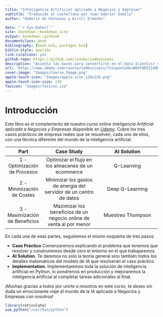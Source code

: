 ```yaml
--- 
title: "Inteligencia Artificial aplicada a Negocios y Empresas"
subtitle: "Traducido al castellano por Juan Gabriel Gomila"
author: "Hadelin de Ponteves y Kirill Ermenko"

date: "`r Sys.Date()`"
site: bookdown::bookdown_site
output: bookdown::gitbook
documentclass: book
bibliography: [book.bib, packages.bib]
biblio-style: apalike
link-citations: yes
github-repo: https://github.com/joanby/ia4business
description: "Asienta las bases para convertirte en el Data Scientist del futuro con todo el contenido de estadística descriptiva del curso. En particular verás los mismos contenidos que explicamos en primero de carrera a matemáticos, ingenieros, economistas, biólogos, médicos o informáticos."
url: 'https://www.udemy.com/course/ia4business/?couponCode=B85F8D52148DF5AAD8F7'
cover-image: "Images/Course_Image.png"
apple-touch-icon: "Images/apple-icon-120x120.png"
apple-touch-icon-size: 120
favicon: "Images/favicon.ico"
---
```


\renewcommand{\contentsname}{Tabla de Contenidos}
\tableofcontents

\newpage

# Introducción {-}

Este libro es el complemento de nuestro curso online *Inteligencia Artificial aplicada a Negocios y Empresas* disponible en [Udemy](https://www.udemy.com/ia4business/?couponCode=THEBOOK). Cubre los tres casos prácticos de empresa reales que se resuelven, cada uno de ellos, con una técnica diferente del mundo de la inteligencia artificial:

|**Part** | **Case Study** | **AI Solution**  |
|:-------:|:--------------:|:----------------:|
1 - Optimización de Procesos | Optimizar el flujo en los almacenes de un ecommerce | Q-Learning 
2 - Minimización de Costes | Minimizar los gastos de energía del servidor de un centro de datos | Deep Q-Learning
3 - Maximización de Beneficios | Mazimizar los beneficios de un negocio online de venta al por menor | Muestreo Thompson

En cada una de esas partes, seguiremos el mismo esquema de tres pasos:

* **Caso Práctico** Comenzaremos explicando el problema que tenemos que resolver y construiremos desde cero el entorno en el que trabajaremos.
* **AI Solution.** Te daremos no solo la teoría general sino también todos los detalles matemáticos del modelo de IA que resolverán el caso práctico
* **Implementation.** Implementaremos toda la solución de inteligencia artificial en Python, lo pondremos en producción y mejoraremos la inteligencia artificial al completar tareas adicionales al final.

¡Muchas gracias a todos por unirte a nosotros en este curso, te deseo sin duda un emocionante viaje al mundo de la IA aplicada a Negocios y Empresas con nosotros!

```r
library(reticulate)
use_python("/usr/bin/python")
```

